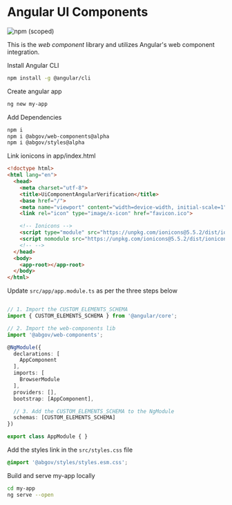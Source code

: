 
<Meta title="Setup/Angular" />

# Angular UI Components

![npm (scoped)](https://img.shields.io/npm/v/@abgov/web-components/alpha?color=%230081a2&label=web-components&style=flat-square)

This is the *web component* library and utilizes Angular's web component integration.


Install Angular CLI
```bash
npm install -g @angular/cli
```

Create angular app
```bash
ng new my-app
```

Add Dependencies
```bash
npm i
npm i @abgov/web-components@alpha
npm i @abgov/styles@alpha
```

Link ionicons in app/index.html
```html
<!doctype html>
<html lang="en">
  <head>
    <meta charset="utf-8">
    <title>UiComponentAngularVerification</title>
    <base href="/">
    <meta name="viewport" content="width=device-width, initial-scale=1">
    <link rel="icon" type="image/x-icon" href="favicon.ico">

    <!-- Ionicons -->
    <script type="module" src="https://unpkg.com/ionicons@5.5.2/dist/ionicons/ionicons.esm.js"></script>
    <script nomodule src="https://unpkg.com/ionicons@5.5.2/dist/ionicons/ionicons.js"></script>
    <!-- -->
  </head>
  <body>
    <app-root></app-root>
  </body>
</html>
```

Update `src/app/app.module.ts` as per the three steps below
```typescript

// 1. Import the CUSTOM_ELEMENTS_SCHEMA
import { CUSTOM_ELEMENTS_SCHEMA } from '@angular/core';

// 2. Import the web-components lib
import '@abgov/web-components';

@NgModule({
  declarations: [
    AppComponent
  ],
  imports: [
    BrowserModule
  ],
  providers: [],
  bootstrap: [AppComponent],

  // 3. Add the CUSTOM_ELEMENTS_SCHEMA to the NgModule
  schemas: [CUSTOM_ELEMENTS_SCHEMA]
})

export class AppModule { }
```

Add the styles link in the `src/styles.css` file
```css
@import '@abgov/styles/styles.esm.css';
```

Build and serve my-app locally
```bash
cd my-app
ng serve --open
```
